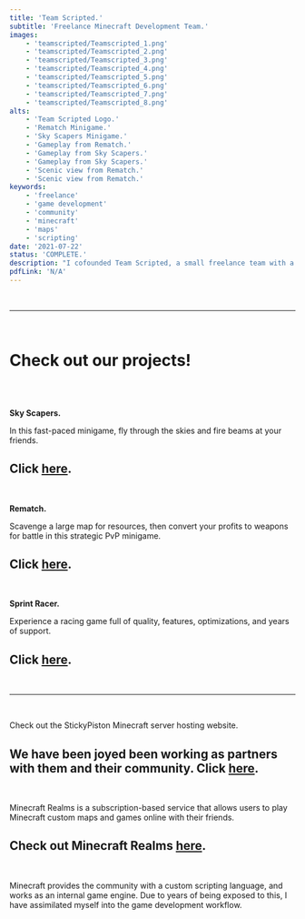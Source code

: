 ---
title: 'Team Scripted.'
subtitle: 'Freelance Minecraft Development Team.'
images:
    - 'teamscripted/Teamscripted_1.png'
    - 'teamscripted/Teamscripted_2.png'
    - 'teamscripted/Teamscripted_3.png'
    - 'teamscripted/Teamscripted_4.png'
    - 'teamscripted/Teamscripted_5.png'
    - 'teamscripted/Teamscripted_6.png'
    - 'teamscripted/Teamscripted_7.png'
    - 'teamscripted/Teamscripted_8.png'
alts:
    - 'Team Scripted Logo.'
    - 'Rematch Minigame.'
    - 'Sky Scapers Minigame.'
    - 'Gameplay from Rematch.'
    - 'Gameplay from Sky Scapers.'
    - 'Gameplay from Sky Scapers.'
    - 'Scenic view from Rematch.'
    - 'Scenic view from Rematch.'
keywords:
    - 'freelance'
    - 'game development'
    - 'community'
    - 'minecraft'
    - 'maps'
    - 'scripting'
date: '2021-07-22'
status: 'COMPLETE.'
description: "I cofounded Team Scripted, a small freelance team with a goal to create quality projects within the Minecraft community. Over time, we have had several minigames submitted to Mojang's official Realms collection, as well as established a community of several hundred members."
pdfLink: 'N/A'
---

<br />

--------------------

<br />

# Check out our projects!

<br />
<br />

**Sky Scapers.**

In this fast-paced minigame, fly through the skies and fire beams at your friends.
## Click [here](https://www.minecraftmaps.com/game-maps/sky-scapers).

<br />

**Rematch.**

Scavenge a large map for resources, then convert your profits to weapons for battle in this strategic PvP minigame.
## Click [here](https://www.planetminecraft.com/project/rematch/).

<br />

**Sprint Racer.**

Experience a racing game full of quality, features, optimizations, and years of support.
## Click [here](https://www.minecraftmaps.com/game-maps/sprint-racer).

<br />

--------------------

<br />

Check out the StickyPiston Minecraft server hosting website.
## We have been joyed been working as partners with them and their community. Click [here](https://stickypiston.co/).

<br />

Minecraft Realms is a subscription-based service that allows users to play Minecraft custom maps and games online with their friends. 
## Check out Minecraft Realms [here](https://www.minecraft.net/en-us/realms).

<br />

Minecraft provides the community with a custom scripting language, and works as an internal game engine. Due to years of being exposed to this, I have assimilated myself into the game development workflow.
